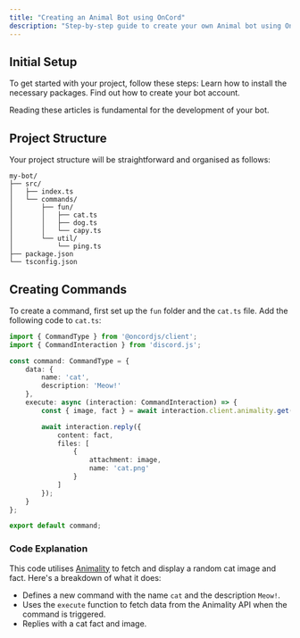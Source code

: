 ```yaml
---
title: "Creating an Animal Bot using OnCord"
description: "Step-by-step guide to create your own Animal bot using OnCord."
---
```


## Initial Setup
To get started with your project, follow these steps:
<CardGroup cols={2}>
  <Card 
    title="Installation"
    icon="download"
    href="/installation">
      Learn how to install the necessary packages.
  </Card>
  <Card
    title="Creating your Bot Application"
    icon="plus"
    href="/creating-application">
      Find out how to create your bot account.
  </Card>
</CardGroup>

Reading these articles is fundamental for the development of your bot.

## Project Structure
Your project structure will be straightforward and organised as follows:

```
my-bot/
├── src/
│   ├── index.ts
│   └── commands/
│       ├── fun/
│       │   ├── cat.ts
│       │   ├── dog.ts
│       │   └── capy.ts
│       └── util/
│           └── ping.ts
├── package.json
└── tsconfig.json
```

## Creating Commands
To create a command, first set up the `fun` folder and the `cat.ts` file. Add the following code to `cat.ts`:

```ts
import { CommandType } from '@oncordjs/client';
import { CommandInteraction } from 'discord.js';

const command: CommandType = {
    data: {
        name: 'cat',
        description: 'Meow!'
    },
    execute: async (interaction: CommandInteraction) => {
        const { image, fact } = await interaction.client.animality.get("cat");

        await interaction.reply({
            content: fact,
            files: [
                {
                    attachment: image,
                    name: 'cat.png'
                }
            ]
        });
    }
};

export default command;
```

### Code Explanation
This code utilises [Animality](https://animality.xyz) to fetch and display a random cat image and fact. Here's a breakdown of what it does:

- Defines a new command with the name `cat` and the description `Meow!`.
- Uses the `execute` function to fetch data from the Animality API when the command is triggered.
- Replies with a cat fact and image.
